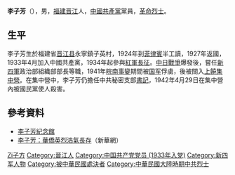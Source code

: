 {{otheruses|subject=中國共產黨黨員李子芳|other=其他解釋|李子芳 (消歧義)}}
{{Infobox Person
| name = <small>李子芳</small>
| image = 
|image_size=
| caption = 
| birth_date =1910年5月3日
| birth_place ={{QING}}[[福建|福建]][[石獅市|石獅]][[永寧鎮|永寧鎮]]
| death_date = {{death date and age|df=yes|1942|4|29|1910|5|3}}
| death_place={{ROC}}[[江西|江西]][[上饒市|上饒市]]
| occupation = [[革命家|革命份子]]
| nationality = 
| salary = 
| networth = 
| spouse =
| website =
| footnotes = 
}}
'''李子芳'''（{{bd|1910年|5月3日|1942年|4月29日|Li, Zi-fang}}），男，[[福建|福建]][[晉江縣|晋江]]人，[[中國共產黨|中國共產黨]]黨員，[[革命家|革命烈士]]。

== 生平 ==
李子芳生於福建省[[晋江县|晋江县]]永寧鎮子英村，1924年到[[菲律賓|菲律賓]]半工讀，1927年返國，1933年4月加入中國共產黨，1934年起參與[[紅軍|紅軍]][[紅軍長征|長征]]。[[第二次中日戰爭|中日戰爭]]爆發後，嘗任[[新四軍|新四軍]]政治部組織部部長等職，1941年[[皖南事變|皖南事變]]期間被[[国民革命军|国军]]俘虜，後被關入[[上饒集中營|上饒集中營]]。在集中營中，李子芳仍擔任中共秘密支部[[書記|書記]]，1942年4月29日在集中營內被國民黨使人殺害。

== 參考資料 ==
* [https://web.archive.org/web/20130226035123/http://zt.chinashishi.net/gb/node/node_10384.htm 李子芳紀念館]
* [http://news.xinhuanet.com/overseas/2005-05/30/content_3020533.htm 李子芳：華僑英烈浩氣長存]（新華網）

{{Authority control}}
{{DEFAULTSORT:Li, Zi-fang}}
[[Category:李姓|Zi子方]]
[[Category:晉江人|Category:晉江人]]
[[Category:中国共产党党员_(1933年入党)|Category:中国共产党党员 (1933年入党)]]
[[Category:新四军人物|Category:新四军人物]]
[[Category:被中華民國處決者|Category:被中華民國處決者]]
[[Category:中華民國大陸時期中共烈士|Category:中華民國大陸時期中共烈士]]